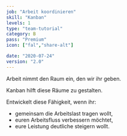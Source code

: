 ```yaml
---
job: "Arbeit koordinieren"
skill: "Kanban"
levels: 1
type: "team-tutorial"
category: B
pass: "Premium"
icon: ["fal","share-alt"]

date: "2020-07-24"
version: "2.0"
---
```


Arbeit nimmt den Raum ein, den wir ihr geben.

Kanban hilft diese Räume zu gestalten.

Entwickelt diese Fähigkeit, wenn ihr:

* gemeinsam die Arbeitslast tragen wollt,
* euren Arbeitsfluss verbessern möchtet,
* eure Leistung deutliche steigern wollt.